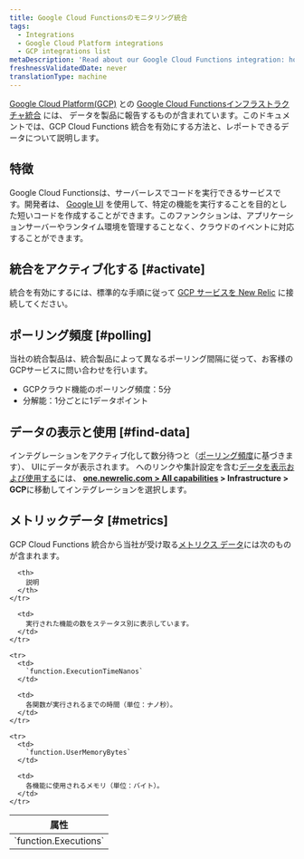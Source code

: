 ```yaml
---
title: Google Cloud Functionsのモニタリング統合
tags:
  - Integrations
  - Google Cloud Platform integrations
  - GCP integrations list
metaDescription: 'Read about our Google Cloud Functions integration: how to activate it and what data it reports.'
freshnessValidatedDate: never
translationType: machine
---
```


[Google Cloud Platform(GCP)](https://cloud.google.com/) との [Google Cloud Functions](https://cloud.google.com/functions/)[インフラストラクチャ統合](/docs/infrastructure/introduction-infra-monitoring) には、 データを製品に報告するものが含まれています。このドキュメントでは、GCP Cloud Functions 統合を有効にする方法と、レポートできるデータについて説明します。

## 特徴

Google Cloud Functionsは、サーバーレスでコードを実行できるサービスです。開発者は、 [Google UI](https://cloud.google.com/functions/docs/quickstarts) を使用して、特定の機能を実行することを目的とした短いコードを作成することができます。このファンクションは、アプリケーションサーバーやランタイム環境を管理することなく、クラウドのイベントに対応することができます。

## 統合をアクティブ化する [#activate]

統合を有効にするには、標準的な手順に従って [GCP サービスを New Relic](/docs/connect-google-cloud-platform-services-infrastructure) に接続してください。

## ポーリング頻度 [#polling]

当社の統合製品は、統合製品によって異なるポーリング間隔に従って、お客様のGCPサービスに問い合わせを行います。

* GCPクラウド機能のポーリング頻度：5分
* 分解能：1分ごとに1データポイント

## データの表示と使用 [#find-data]

インテグレーションをアクティブ化して数分待つと（[ポーリング頻度](#polling)に基づきます）、 UIにデータが表示されます。 <InlinePopover type="dashboards" />へのリンクや集計設定を含む[データを表示および使用する](/docs/infrastructure/integrations/find-use-infrastructure-integration-data)には、 <DNT>**[one.newrelic.com &gt; All capabilities](https://one.newrelic.com/all-capabilities) &gt; Infrastructure &gt; GCP**</DNT>に移動してインテグレーションを選択します。

## メトリックデータ [#metrics]

GCP Cloud Functions 統合から当社が受け取る[メトリクス データ](/docs/infrastructure/introduction-infra-monitoring#data-types)には次のものが含まれます。

<table>
  <thead>
    <tr>
      <th style={{ width: "300px" }}>
        属性
      </th>

      <th>
        説明
      </th>
    </tr>
  </thead>

  <tbody>
    <tr>
      <td>
        `function.Executions`
      </td>

      <td>
        実行された機能の数をステータス別に表示しています。
      </td>
    </tr>

    <tr>
      <td>
        `function.ExecutionTimeNanos`
      </td>

      <td>
        各関数が実行されるまでの時間（単位：ナノ秒）。
      </td>
    </tr>

    <tr>
      <td>
        `function.UserMemoryBytes`
      </td>

      <td>
        各機能に使用されるメモリ（単位：バイト）。
      </td>
    </tr>
  </tbody>
</table>